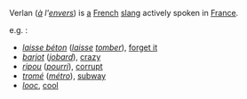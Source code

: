 Verlan (''[[à]] l'[[envers]]'') is [[a]] [[French]] [[slang]] actively spoken in [[France]].

e.g. :
*''[[laisse béton]]'' (''[[laisse]]'' ''[[tomber]]''), [[forget it]]
*''[[barjot]]'' (''[[jobard]]''), [[crazy]]
*''[[ripou]]'' (''[[pourri]]''), [[corrupt]]
*''[[tromé]]'' (''[[métro]]''), [[subway]]
*''[[looc]]'', [[cool]]